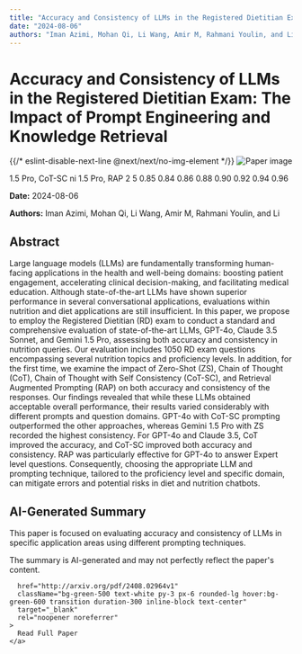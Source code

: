 ```yaml
---
title: "Accuracy and Consistency of LLMs in the Registered Dietitian Exam: The Impact of Prompt Engineering and Knowledge Retrieval"
date: "2024-08-06"
authors: "Iman Azimi, Mohan Qi, Li Wang, Amir M, Rahmani Youlin, and Li"
---
```



<div className="bg-gray-800 text-white min-h-screen p-8">
  <h1 className="text-4xl font-bold mb-6">Accuracy and Consistency of LLMs in the Registered Dietitian Exam: The Impact of Prompt Engineering and Knowledge Retrieval</h1>

  <div className="mb-8">
    {{/* eslint-disable-next-line @next/next/no-img-element */}}
    <img
      src="/images/papers/Accuracy and Consistency of LLMs in the Registered Dietitian Exam_ The Impact of Prompt Engineering .png"
      alt="Paper image"
      className="w-full h-auto rounded-lg"
    />
    <p className="text-sm text-gray-400 mt-2">1.5 Pro, CoT-SC
ni 1.5 Pro, RAP
2
5 0.85
0.84
0.86
0.88
0.90
0.92
0.94
0.96
</p>
  </div>

  <p className="text-gray-300 mb-2"><strong>Date:</strong> 2024-08-06</p>
  <p className="text-gray-300 italic mb-6"><strong>Authors:</strong> Iman Azimi, Mohan Qi, Li Wang, Amir M, Rahmani Youlin, and Li</p>

  <div className="bg-gray-700 p-6 rounded-lg mb-8">
    <h2 className="text-2xl font-semibold mb-4">Abstract</h2>
    <p>Large language models (LLMs) are fundamentally transforming human-facing
applications in the health and well-being domains: boosting patient engagement,
accelerating clinical decision-making, and facilitating medical education.
Although state-of-the-art LLMs have shown superior performance in several
conversational applications, evaluations within nutrition and diet applications
are still insufficient. In this paper, we propose to employ the Registered
Dietitian (RD) exam to conduct a standard and comprehensive evaluation of
state-of-the-art LLMs, GPT-4o, Claude 3.5 Sonnet, and Gemini 1.5 Pro, assessing
both accuracy and consistency in nutrition queries. Our evaluation includes
1050 RD exam questions encompassing several nutrition topics and proficiency
levels. In addition, for the first time, we examine the impact of Zero-Shot
(ZS), Chain of Thought (CoT), Chain of Thought with Self Consistency (CoT-SC),
and Retrieval Augmented Prompting (RAP) on both accuracy and consistency of the
responses. Our findings revealed that while these LLMs obtained acceptable
overall performance, their results varied considerably with different prompts
and question domains. GPT-4o with CoT-SC prompting outperformed the other
approaches, whereas Gemini 1.5 Pro with ZS recorded the highest consistency.
For GPT-4o and Claude 3.5, CoT improved the accuracy, and CoT-SC improved both
accuracy and consistency. RAP was particularly effective for GPT-4o to answer
Expert level questions. Consequently, choosing the appropriate LLM and
prompting technique, tailored to the proficiency level and specific domain, can
mitigate errors and potential risks in diet and nutrition chatbots.</p>
  </div>

  <div className="bg-gray-700 p-6 rounded-lg mb-8">
    <h2 className="text-2xl font-semibold mb-4">AI-Generated Summary</h2>
    <p>This paper is focused on evaluating accuracy and consistency of LLMs in specific application areas using different prompting techniques.</p>
  </div>

  <p className="text-sm text-gray-400 mt-8 mb-8">
    The summary is AI-generated and may not perfectly reflect the paper's content.
  </p>

  <div className="flex justify-center">
    
      href="http://arxiv.org/pdf/2408.02964v1"
      className="bg-green-500 text-white py-3 px-6 rounded-lg hover:bg-green-600 transition duration-300 inline-block text-center"
      target="_blank"
      rel="noopener noreferrer"
    >
      Read Full Paper
    </a>
  </div>
</div>
